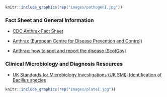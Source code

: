 
```r
knitr::include_graphics(rep("images/pathogenI.jpg"))
```

### Fact Sheet and General Information

* [CDC Anthrax Fact Sheet](https://www.cdc.gov/anthrax/basics/index.html)

* [Anthrax (European Centre for Disease Prevention and Control)](https://www.ecdc.europa.eu/en/anthrax)

* [Anthrax: how to spot and report the disease (ScotGov)](https://www.gov.scot/publications/anthrax/)

### Clinical Microbiology and Diagnosis Resources

* [UK Standards for Microbiology Investigations (UK SMI): Identification of Bacillus species](https://assets.publishing.service.gov.uk/media/5ac4e7cc40f0b60a4e1b0e7a/ID_9i3.1.pdf)

```r
knitr::include_graphics(rep("images/plateI.jpg"))
```